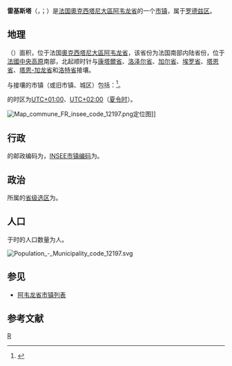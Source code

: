 {{noteTA|G1=法国地名}}
{{Infobox French commune}}
'''雷基斯塔'''（{{lang-fr|Réquista}}，{{IPA-fr|ʁekista}}；{{lang-oc|Requistar}}）是[[法国|法国]][[奧克西塔尼大區|奧克西塔尼大區]][[阿韦龙省|阿韦龙省]]的一个[[市镇_(法国)|市镇]]，属于[[罗德兹区|罗德兹区]]。

== 地理 ==
{{PAGENAMEBASE}}（{{wikidata|property|linked|P625}}）面积{{wikidata|properties|P2046}}，位于法国[[奧克西塔尼大區|奧克西塔尼大區]][[阿韦龙省|阿韦龙省]]，该省份为法国南部内陆省份，位于[[法國中央高原|法國中央高原]]南部，北起顺时针与[[康塔爾省|康塔爾省]]、[[洛泽尔省|洛泽尔省]]、[[加尔省|加尔省]]、[[埃罗省|埃罗省]]、[[塔恩省|塔恩省]]、[[塔恩-加龙省|塔恩-加龙省]]和[[洛特省|洛特省]]接壤。

与{{PAGENAMEBASE}}接壤的市镇（或旧市镇、城区）包括：{{Wikidata|properties|linked|P47}}<ref name="geo">{{Cite web|url=https://www.geoportail.gouv.fr/carte|title=Carte|accessdate=2020-03-22|author=Géoportail|language=fr|publisher=Géoportail|archive-date=2017-01-29|archive-url=https://web.archive.org/web/20170129154129/https://www.geoportail.gouv.fr/carte/|dead-url=no}}</ref>。

{{PAGENAMEBASE}}的时区为[[UTC+01:00|UTC+01:00]]、[[UTC+02:00|UTC+02:00]]（[[夏时制|夏令时]]）。

[[File:Map_commune_FR_insee_code_12197.png|thumb]]定位图]]{{Clear|left}}
== 行政 ==
{{PAGENAMEBASE}}的邮政编码为{{wikidata|properties|P281}}，[[法国国家统计与经济研究所|INSEE市镇编码]]为{{wikidata|properties|P374}}。

== 政治 ==
{{PAGENAMEBASE}}所属的[[縣_(法國)|省级选区]]为{{WikidataLink|{{wikidata|properties|raw|best||P7938}}}}。

== 人口 ==
{{PAGENAMEBASE}}于{{wikidata|qualifier|P1082|P585}}时的人口数量为{{wikidata|property|raw|P1082}}人。

[[File:Population_-_Municipality_code_12197.svg|thumb]]{{Clear|left}}
== 参见 ==
* [[阿韦龙省市镇列表|阿韦龙省市镇列表]]

== 参考文献 ==
{{reflist}}

{{阿韋龍省市鎮}}
[[Category:阿韦龙省市镇|R]]